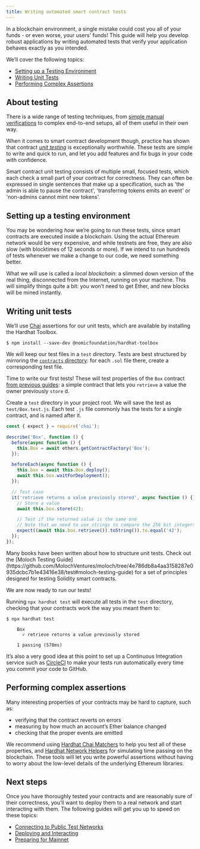 ```yaml
---
title: Writing automated smart contract tests
---
```


In a blockchain environment, a single mistake could cost you all of your funds - or even worse, your users' funds! This guide will help you develop robust applications by writing automated tests that verify your application behaves exactly as you intended.

We’ll cover the following topics:

* [Setting up a Testing Environment](#setting-up-a-testing-environment)
* [Writing Unit Tests](#writing-unit-tests)
* [Performing Complex Assertions](#performing-complex-assertions)

## About testing

There is a wide range of testing techniques, from [simple manual verifications](./deploying-and-interacting#interacting-from-the-console) to complex end-to-end setups, all of them useful in their own way.

When it comes to smart contract development though, practice has shown that contract [_unit testing_](https://en.wikipedia.org/wiki/Unit_testing) is exceptionally worthwhile. These tests are simple to write and quick to run, and let you add features and fix bugs in your code with confidence.

Smart contract unit testing consists of multiple small, focused tests, which each check a small part of your contract for correctness. They can often be expressed in single sentences that make up a specification, such as 'the admin is able to pause the contract', 'transferring tokens emits an event' or 'non-admins cannot mint new tokens'.

## Setting up a testing environment

You may be wondering _how_ we’re going to run these tests, since smart contracts are executed inside a blockchain. Using the actual Ethereum network would be very expensive, and while testnets are free, they are also slow (with blocktimes of 12 seconds or more). If we intend to run hundreds of tests whenever we make a change to our code, we need something better.

What we will use is called a _local blockchain_: a slimmed down version of the real thing, disconnected from the Internet, running on your machine. This will simplify things quite a bit: you won’t need to get Ether, and new blocks will be mined instantly.

## Writing unit tests

We’ll use [Chai](https://www.chaijs.com/) assertions for our unit tests, which are available by installing the Hardhat Toolbox.

```console
$ npm install --save-dev @nomicfoundation/hardhat-toolbox
```

We will keep our test files in a `test` directory. Tests are best structured by mirroring the [`contracts` directory](./developing-smart-contracts#first-contract): for each `.sol` file there, create a corresponding test file.

Time to write our first tests! These will test properties of the `Box` contract [from previous guides](./developing-smart-contracts#box-contract): a simple contract that lets you `retrieve` a value the owner previously `store` d.

Create a `test` directory in your project root.  We will save the test as `test/Box.test.js`. Each test `.js` file commonly has the tests for a single contract, and is named after it.

```js
const { expect } = require('chai');

describe('Box', function () {
  before(async function () {
    this.Box = await ethers.getContractFactory('Box');
  });

  beforeEach(async function () {
    this.box = await this.Box.deploy();
    await this.box.waitForDeployment();
  });

  // Test case
  it('retrieve returns a value previously stored', async function () {
    // Store a value
    await this.box.store(42);

    // Test if the returned value is the same one
    // Note that we need to use strings to compare the 256 bit integers
    expect((await this.box.retrieve()).toString()).to.equal('42');
  });
});
```

<Callout>
Many books have been written about how to structure unit tests. Check out the [Moloch Testing Guide](https://github.com/MolochVentures/moloch/tree/4e786db8a4aa3158287e0935dcbc7b1e43416e38/test#moloch-testing-guide) for a set of principles designed for testing Solidity smart contracts.
</Callout>

We are now ready to run our tests!

Running `npx hardhat test` will execute all tests in the `test` directory, checking that your contracts work the way you meant them to:

```console
$ npx hardhat test

    Box
      ✓ retrieve returns a value previously stored

    1 passing (578ms)
```

It’s also a very good idea at this point to set up a Continuous Integration service such as [CircleCI](https://circleci.com/) to make your tests run automatically every time you commit your code to GitHub.

## Performing complex assertions

Many interesting properties of your contracts may be hard to capture, such as:

* verifying that the contract reverts on errors
* measuring by how much an account’s Ether balance changed
* checking that the proper events are emitted

We recommend using [Hardhat Chai Matchers](https://hardhat.org/hardhat-chai-matchers/docs/overview) to help you test all of these properties, and [Hardhat Network Helpers](https://hardhat.org/hardhat-network-helpers/docs/overview) for simulating time passing on the blockchain. These tools will let you write powerful assertions without having to worry about the low-level details of the underlying Ethereum libraries.

## Next steps

Once you have thoroughly tested your contracts and are reasonably sure of their correctness, you’ll want to deploy them to a real network and start interacting with them. The following guides will get you up to speed on these topics:

* [Connecting to Public Test Networks](./connecting-to-public-test-networks)
* [Deploying and Interacting](./deploying-and-interacting)
* [Preparing for Mainnet](./preparing-for-mainnet)
